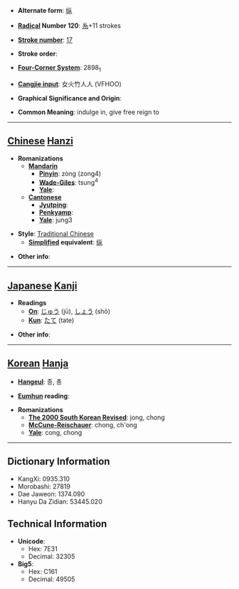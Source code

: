* '''Alternate form''': [[纵]]

* '''[[Wiktionary:Chinese radical index| Radical]] Number 120''': [[Wiktionary:Chinese radical index 糸|糸]]+11 strokes

* '''[[Wiktionary:Chinese total strokes index|Stroke number]]''': [[Wiktionary:Chinese total strokes index 17|17]]

* '''Stroke order''': 

* '''[[Wiktionary:Chinese four corner index|Four-Corner System]]''': 2898<sub>1</sub>

* '''[[Wiktionary:Chinese Cangjie index|Cangjie input]]''': 女火竹人人 (VFHOO)

* '''Graphical Significance and Origin''': 

* '''Common Meaning''': indulge in, give free reign to

----

== [[Chinese]] [[Hanzi]] ==

* '''Romanizations'''
** '''[[Mandarin]]'''
*** '''[[Pinyin]]''': zòng (zong4)
*** '''[[Wade-Giles]]''': tsung<sup>4</sup>
*** '''[[Yale]]''': 
** '''[[Cantonese]]'''
*** '''[[Jyutping]]''':
*** '''[[Penkyamp]]''': 
*** '''[[Yale]]''': jung3

* '''Style''': [[Traditional Chinese]] 
** '''[[Simplified Chinese|Simplified]] equivalent''': [[纵]]

* '''Other info''': 

----

== [[Japanese]] [[Kanji]] ==

* '''Readings'''
** '''[[On]]''': [[じゅう]] (jū), [[しょう]] (shō)
** '''[[Kun]]''': [[たて]] (tate)

* '''Other info''':  

----

== [[Korean]] [[Hanja]] ==

* '''[[Hangeul]]''': 종, 총

* '''[[Eumhun]] reading''': 

* '''Romanizations'''
** '''[[The 2000 South Korean Revised Romanization|The 2000 South Korean Revised]]''': jong, chong
** '''[[McCune-Reischauer]]''': chong, ch'ong
** '''[[Yale]]''': cong, chong

----

== Dictionary Information ==

* KangXi: 0935.310
* Morobashi: 27819
* Dae Jaweon: 1374.090
* Hanyu Da Zidian: 53445.020

== Technical Information ==

* '''Unicode''':
** Hex: 7E31
** Decimal: 32305
* '''Big5''':
** Hex: C161
** Decimal: 49505
